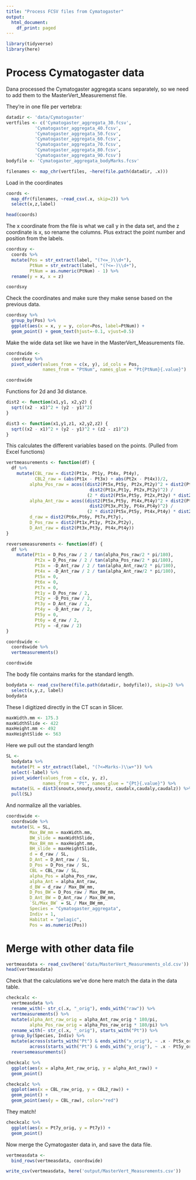 ```yaml
---
title: "Process FCSV files from Cymatogaster"
output:
  html_document:
    df_print: paged
---
```


```r
library(tidyverse)
library(here)
```

# Process Cymatogaster data

Dana processed the Cymatogaster aggregata scans separately, so we need to add them to the MasterVert_Measuremenst file.

They're in one file per vertebra:
```r
datadir <- 'data/Cymatogaster'
vertfiles <- c('Cymatogaster_aggregata_30.fcsv',
           'Cymatogaster_aggregata_40.fcsv',
           'Cymatogaster_aggregata_50.fcsv',
           'Cymatogaster_aggregata_60.fcsv',
           'Cymatogaster_aggregata_70.fcsv',
           'Cymatogaster_aggregata_80.fcsv',
           'Cymatogaster_aggregata_90.fcsv')
bodyfile <- 'Cymatogaster_aggregata_bodyMarks.fcsv'
```

```r
filenames <- map_chr(vertfiles, ~here(file.path(datadir, .x)))
```

Load in the coordinates
```r
coords <-
  map_dfr(filenames, ~read_csv(.x, skip=2)) %>%
  select(x,z,label)
```

```r
head(coords)
```
The x coordinate from the file is what we call y in the data set, and the z coordinate is x, so rename the columns. Plus extract the point number and position from the labels.
```r
coordsxy <-
  coords %>%
  mutate(Pos = str_extract(label, "(?<=_)\\d+"),
         PtNum = str_extract(label, "(?<=-)\\d+"),
         PtNum = as.numeric(PtNum) - 1) %>%
  rename(y = x, x = z)

coordsxy
```
Check the coordinates and make sure they make sense based on the previous data.
```r
coordsxy %>%
  group_by(Pos) %>%
  ggplot(aes(x = x, y = y, color=Pos, label=PtNum)) +
  geom_point() + geom_text(hjust=-0.1, vjust=0.5)
```

Make the wide data set like we have in the MasterVert_Measurements file.
```r
coordswide <-
  coordsxy %>%
  pivot_wider(values_from = c(x, y), id_cols = Pos,
              names_from = "PtNum", names_glue = "Pt{PtNum}{.value}")

coordswide
```

Functions for 2d and 3d distance.
```r
dist2 <- function(x1,y1, x2,y2) {
  sqrt((x2 - x1)^2 + (y2 - y1)^2)
}

dist3 <- function(x1,y1,z1, x2,y2,z2) {
  sqrt((x2 - x1)^2 + (y2 - y1)^2 + (z2 - z1)^2)
}
```

This calculates the different variables based on the points. (Pulled from Excel functions)
```r
vertmeasurements <- function(df) {
  df %>%
    mutate(CBL_raw = dist2(Pt1x, Pt1y, Pt4x, Pt4y),
           CBL2_raw = (abs(Pt1x - Pt3x) + abs(Pt2x - Pt4x))/2,
         alpha_Pos_raw = acos((dist2(Pt5x,Pt5y, Pt2x,Pt2y)^2 + dist2(Pt5x,Pt5y, Pt1x,Pt1y)^2 -
                                dist2(Pt1x,Pt1y, Pt2x,Pt2y)^2) / 
                               (2 * dist2(Pt5x,Pt5y, Pt2x,Pt2y) * dist2(Pt5x,Pt5y, Pt1x,Pt1y))) * 180/pi,
         alpha_Ant_raw = acos((dist2(Pt5x,Pt5y, Pt4x,Pt4y)^2 + dist2(Pt5x,Pt5y, Pt3x,Pt3y)^2 -
                                dist2(Pt3x,Pt3y, Pt4x,Pt4y)^2) / 
                               (2 * dist2(Pt5x,Pt5y, Pt4x,Pt4y) * dist2(Pt5x,Pt5y, Pt3x,Pt3y))) * 180/pi,
         d_raw = dist2(Pt6x,Pt6y, Pt7x,Pt7y),
         D_Pos_raw = dist2(Pt1x,Pt1y, Pt2x,Pt2y),
         D_Ant_raw = dist2(Pt3x,Pt3y, Pt4x,Pt4y))
}

reversemeasurements <- function(df) {
  df %>%
    mutate(Pt1x = D_Pos_raw / 2 / tan(alpha_Pos_raw/2 * pi/180),
           Pt2x = D_Pos_raw / 2 / tan(alpha_Pos_raw/2 * pi/180),
           Pt3x = -D_Ant_raw / 2 / tan(alpha_Ant_raw/2 * pi/180),
           Pt4x = -D_Ant_raw / 2 / tan(alpha_Ant_raw/2 * pi/180),
           Pt5x = 0,
           Pt6x = 0,
           Pt7x = 0,
           Pt1y = D_Pos_raw / 2,
           Pt2y = -D_Pos_raw / 2,
           Pt3y = D_Ant_raw / 2,
           Pt4y = -D_Ant_raw / 2,
           Pt5y = 0,
           Pt6y = d_raw / 2,
           Pt7y = -d_raw / 2)
}
```

```r
coordswide <-
  coordswide %>% 
  vertmeasurements()

coordswide
```
The body file contains marks for the standard length.
```r
bodydata <- read_csv(here(file.path(datadir, bodyfile)), skip=2) %>%
  select(x,y,z, label)
bodydata
```

These I digitized directly in the CT scan in Slicer.
```r
maxWidth.mm <- 175.3
maxWidthSlide <- 422
maxHeight.mm <- 492
maxHeightSlide <- 563
```

Here we pull out the standard length
```r
SL <-
  bodydata %>%
  mutate(Pt = str_extract(label, "(?<=Marks-)\\w+")) %>%
  select(-label) %>%
  pivot_wider(values_from = c(x, y, z), 
              names_from = "Pt", names_glue = "{Pt}{.value}") %>%
  mutate(SL = dist3(snoutx,snouty,snoutz, caudalx,caudaly,caudalz)) %>%
  pull(SL)
```

And normalize all the variables.
```r
coordswide <-
  coordswide %>%
  mutate(SL = SL,
         Max_BW_mm = maxWidth.mm,
         BW_slide = maxWidthSlide,
         Max_BH_mm = maxHeight.mm,
         BH_slide = maxHeightSlide,
         d = d_raw / SL,
         D_Ant = D_Ant_raw / SL,
         D_Pos = D_Pos_raw / SL,
         CBL = CBL_raw / SL,
         alpha_Pos = alpha_Pos_raw,
         alpha_Ant = alpha_Ant_raw,
         d_BW = d_raw / Max_BW_mm,
         D_Pos_BW = D_Pos_raw / Max_BW_mm,
         D_Ant_BW = D_Ant_raw / Max_BW_mm,
         `SL/Max_BW` = SL / Max_BW_mm,
         Species = "Cymatogaster_aggregata",
         Indiv = 1,
         Habitat = "pelagic",
         Pos = as.numeric(Pos))
```

# Merge with other data file

```r
vertmeasdata <- read_csv(here('data/MasterVert_Measurements_old.csv'))
head(vertmeasdata)
```

Check that the calculations we've done here match the data in the data table.
```r
checkcalc <-
  vertmeasdata %>%
  rename_with(~ str_c(.x, "_orig"), ends_with("raw")) %>%
  vertmeasurements() %>%
  mutate(alpha_Ant_raw_orig = alpha_Ant_raw_orig * 180/pi,
         alpha_Pos_raw_orig = alpha_Pos_raw_orig * 180/pi) %>%
  rename_with(~ str_c(.x, "_orig"), starts_with("Pt")) %>%
  group_by(Species, Indiv) %>%
  mutate(across(starts_with("Pt") & ends_with("x_orig"), ~ .x - Pt5x_orig),
         across(starts_with("Pt") & ends_with("y_orig"), ~ .x - Pt5y_orig)) %>%
  reversemeasurements()
```

```r
checkcalc %>%
  ggplot(aes(x = alpha_Ant_raw_orig, y = alpha_Ant_raw)) +
  geom_point()
```


```r
checkcalc %>%
  ggplot(aes(x = CBL_raw_orig, y = CBL2_raw)) +
  geom_point() +
  geom_point(aes(y = CBL_raw), color="red")
```
They match!

```r
checkcalc %>%
  ggplot(aes(x = Pt7y_orig, y = Pt7y)) +
  geom_point()
```

Now merge the Cymatogaster data in, and save the data file.
```r
vertmeasdata <-
  bind_rows(vertmeasdata, coordswide)
```

```r
write_csv(vertmeasdata, here('output/MasterVert_Measurements.csv'))
```

